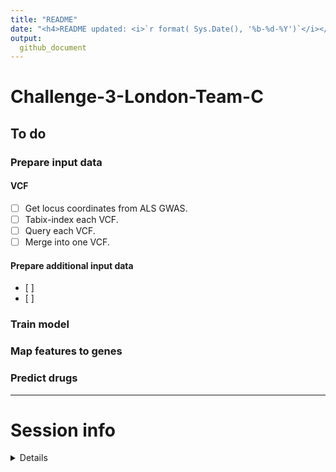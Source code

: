 ```yaml
---
title: "README"
date: "<h4>README updated: <i>`r format( Sys.Date(), '%b-%d-%Y')`</i></h4>"
output:
  github_document
---
```


# Challenge-3-London-Team-C


## To do 

### Prepare input data

#### VCF

- [ ] Get locus coordinates from ALS GWAS. 
- [ ] Tabix-index each VCF.
- [ ] Query each VCF.
- [ ] Merge into one VCF.  

#### Prepare additional input data

- [ ] 
- [ ]

### Train model  

### Map features to genes 

### Predict drugs 


<hr> 

# Session info

<details>

```r
utils::sessionInfo()
```

</details>
<br> 